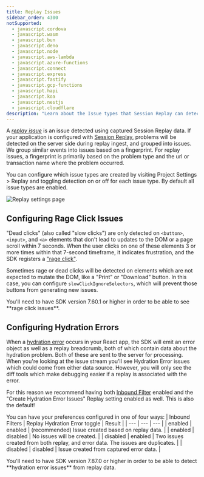 ```yaml
---
title: Replay Issues
sidebar_order: 4300
notSupported:
  - javascript.cordova
  - javascript.wasm
  - javascript.bun
  - javascript.deno
  - javascript.node
  - javascript.aws-lambda
  - javascript.azure-functions
  - javascript.connect
  - javascript.express
  - javascript.fastify
  - javascript.gcp-functions
  - javascript.hapi
  - javascript.koa
  - javascript.nestjs
  - javascript.cloudflare
description: "Learn about the Issue types that Session Replay can detect."
---
```


A _[replay issue](/product/issues/issue-details/replay-issues/)_ is an issue detected using captured Session Replay data. If your application is configured with [Session Replay](/product/session-replay/), problems will be detected on the server side during replay ingest, and grouped into issues. We group similar events into issues based on a fingerprint. For replay issues, a fingerprint is primarily based on the problem type and the url or transaction name where the problem occurred.

You can configure which issue types are created by visiting Project Settings > Replay and toggling detection on or off for each issue type. By default all issue types are enabled.

![Replay settings page](./img/replay-settings.png)

## Configuring Rage Click Issues

"Dead clicks" (also called "slow clicks") are only detected on `<button>`, `<input>`, and `<a>` elements that don't lead to updates to the DOM or a page scroll within 7 seconds. When the user clicks on one of these elements 3 or more times within that 7-second timeframe, it indicates frustration, and the SDK registers a ["rage click"](/product/issues/issue-details/replay-issues/rage-clicks/).

Sometimes rage or dead clicks will be detected on elements which are not expected to mutate the DOM, like a "Print" or "Download" button. In this case, you can configure `slowClickIgnoreSelectors`, which will prevent those buttons from generating new issues.

<Note>
  You'll need to have SDK version 7.60.1 or higher in order to be able to see
  **rage click issues**.
</Note>

## Configuring Hydration Errors

When a [hydration error](/product/issues/issue-details/replay-issues/hydration-error/) occurs in your React app, the SDK will emit an error object as well as a replay breadcrumb, both of which contain data about the hydration problem. Both of these are sent to the server for processing. When you're looking at the issue stream you'll see Hydration Error issues which could come from either data source. However, you will only see the diff tools which make debugging easier if a replay is associated with the error.

For this reason we recommend having both [Inbound Filter](/concepts/data-management/filtering/) enabled and the "Create Hydration Error Issues" Replay setting enabled as well. This is also the default!

You can have your preferences configured in one of four ways:
| Inbound Filters | Replay Hydration Error toggle | Result |
| --- | --- | --- |
| enabled | enabled | (recommended) Issue created based on replay data. |
| enabled | disabled | No issues will be created. |
| disabled | enabled | Two issues created from both replay, and error data. The issues are duplicates. |
| disabled | disabled | Issue created from captured error data. |

<Note>
  You'll need to have SDK version 7.87.0 or higher in order to be able to detect
  **hydration error issues** from replay data.
</Note>
